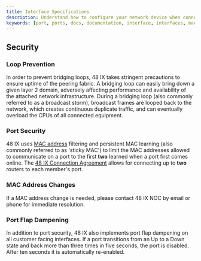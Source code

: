 ```yaml
---
title: Interface Specifications
description: Understand how to configure your network device when connecting to the exchange.
keywords: [port, ports, docs, documentation, interface, interfaces, mac address, spanning-tree]
---
```


## Security

### Loop Prevention

In order to prevent bridging loops, 48 IX takes stringent precautions to ensure uptime of the peering fabric. A bridging loop can easily bring down a given layer 2 domain, adversely affecting performance and availability of the attached network infrastructure. During a bridging loop (also commonly referred to as a broadcast storm), broadcast frames are looped back to the network, which creates continuous duplicate traffic, and can eventually overload the CPUs of all connected equipment.

### Port Security

48 IX uses [MAC address](https://en.wikipedia.org/wiki/MAC_address) filtering and persistent MAC learning (also commonly referred to as 'sticky MAC') to limit the MAC addresses allowed to communicate on a port to the first **two** learned when a port first comes online. The [48 IX Connection Agreement](connection-agreement.mdx) allows for connecting up to **two** routers to each member's port.

### MAC Address Changes

If a MAC address change is needed, please contact 48 IX NOC by email or phone for immediate resolution.

### Port Flap Dampening

In addition to port security, 48 IX also implements port flap dampening on all customer facing interfaces. If a port transitions from an Up to a Down state and back more than three times in five seconds, the port is disabled. After ten seconds it is automatically re-enabled.
